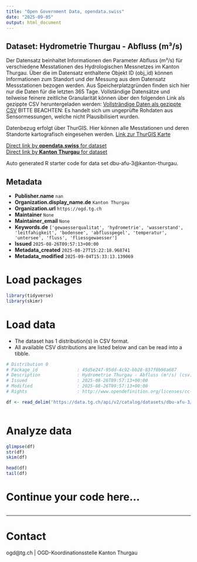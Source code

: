 ```yaml
---
title: "Open Government Data, opendata.swiss"
date: "2025-09-05"
output: html_document
---
```


## Dataset: Hydrometrie Thurgau - Abfluss (m³/s)

Der Datensatz beinhaltet Informationen den Parameter Abfluss (m³/s) für verschiedene Messtationen des Hydrologischen Messnetzes im Kanton Thurgau. Über die im Datensatz enthaltene Objekt ID (obj_id) können Informationen zum Standort und der Messung aus dem Datensatz Messstationen bezogen werden.
Aus Speicherplatzgründen finden sich hier nur die Daten für die letzten 365 Tage. Vollständige Datensätze und teilweise feinere zeitliche Granularität können über den folgenden Link als gezippte CSV heruntergeladen werden:
[Vollsträndige Daten als gezippte CSV](https://ogdtg.ch/hydrodaten/abfluss_m3_s_full.csv.gz)
BITTE BEACHTEN: Es handelt sich um ungeprüfte Rohdaten aus Sensormessungen, welche nicht Plausibilisiert wurden.

Datenbezug erfolgt über ThurGIS. Hier können alle Messtationen und deren Standorte kartografisch eingesehen werden.
[Link zur ThurGIS Karte](https://map.geo.tg.ch/apps/mf-geoadmin3/?lang=de&topic=ech&layers=hydrologische_messnetze_werterhebung&layers_opacity=0.9)

[Direct link by **opendata.swiss** for dataset](https://opendata.swiss/de/dataset/hydrometrie-thurgau-abfluss-m-s)<br>
[Direct link by **Kanton Thurgau** for dataset](https://data.tg.ch/explore/dataset/dbu-afu-3/)

Auto generated R starter code for data set dbu-afu-3@kanton-thurgau.

## Metadata

- **Publisher.name** `nan`
- **Organization.display_name.de** `Kanton Thurgau`
- **Organization.url** `https://ogd.tg.ch`
- **Maintainer** `None`
- **Maintainer_email** `None`
- **Keywords.de** `['gewaesserqualitat', 'hydrometrie', 'wasserstand', 'leitfahigkeit', 'bodensee', 'abflusspegel', 'temperatur', 'untersee', 'fluss', 'fliessgewaesser']`
- **Issued** `2025-08-26T09:57:13+00:00`
- **Metadata_created** `2025-08-27T15:22:18.968741`
- **Metadata_modified** `2025-09-04T15:33:13.139069`


# Load packages

```r

library(tidyverse)
library(skimr)

```

# Load data

-   The dataset has 1 distribution(s) in CSV format.
-   All available CSV distributions are listed below and can be read into a tibble.

```r

# Distribution 0
# Package_id               : 45d5e247-95dd-4c92-bb28-837f0b96a687
# Description              : Hydrometrie Thurgau - Abfluss (m³/s) (csv)
# Issued                   : 2025-08-26T09:57:13+00:00
# Modified                 : 2025-08-26T09:57:13+00:00
# Rights                   : http://www.opendefinition.org/licenses/cc-by/

df <- read_delim('https://data.tg.ch/api/v2/catalog/datasets/dbu-afu-3/exports/csv?use_labels=true')



```

# Analyze data

```r

glimpse(df)
str(df)
skim(df)

head(df)
tail(df)

```

# Continue your code here...

```r

```

------------------------------------------------------------------------

# Contact

ogd@tg.ch | OGD-Koordinationsstelle Kanton Thurgau
